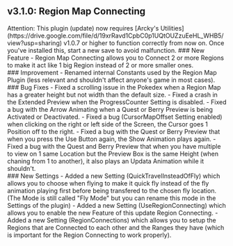 ## v3.1.0: Region Map Connecting
<Callout type="attention" blend="light">
  Attention: This plugin (update) now requires [Arcky's Utilities](https://drive.google.com/file/d/19xrRavd1CpbC0p1UQtOUZzuEeHL_WHB5/view?usp=sharing) v1.0.7 or higher to function correctly from now on. Once you've installed this, start a new save to avoid malfunction.
</Callout>
### New Feature 
- Region Map Connecting allows you to Connect 2 or more Regions to make it act like 1 big Region instead of 2 or more smaller ones.
<br/>
### Improvement
- Renamed internal Constants used by the Region Map Plugin (less relevant and shouldn't affect anyone's game in most cases).
<br/>
### Bug Fixes 
- Fixed a scrolling issue in the Pokedex when a Region Map has a greater height but not width than the default size.
- Fixed a crash in the Extended Preview when the ProgressCounter Setting is disabled.
- Fixed a bug with the Arrow Animating when a Quest or Berry Preview is being Activated or Deactivated.
- Fixed a bug (CursorMapOffset Setting enabled) when clicking on the right or left side of the Screen, the Cursor goes 1 Position off to the right.
- Fixed a bug with the Quest or Berry Preview that when you press the Use Button again, the Show Animation plays again.
- Fixed a bug with the Quest and Berry Preview that when you have multiple to view on 1 same Location but the Preview Box is the same Height (when chaning from 1 to another), it also plays an Updata Animation while it shouldn't.
<br/>
### New Settings
- Added a new Setting (QuickTravelInsteadOfFly) which allows you to choose when flying to make it quick fly instead of the fly animation playing first before being transfered to the chosen fly location. (The Mode is still called "Fly Mode" but you can rename this mode in the Settings of the plugin)
- Added a new Setting (UseRegionConnecting) which allows you to enable the new Feature of this update Region Connecting.
- Added a new Setting (RegionConnections) which allows you to setup the Regions that are Connected to each other and the Ranges they have (which is important for the Region Connecting to work properly).
<br/>